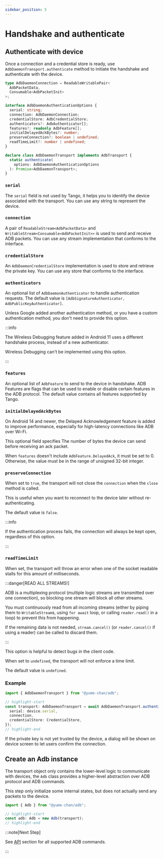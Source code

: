 ```yaml
---
sidebar_position: 5
---
```


# Handshake and authenticate

## Authenticate with device

Once a connection and a credential store is ready, use `AdbDaemonTransport.authenticate` method to initiate the handshake and authenticate with the device.

```ts
type AdbDaemonConnection = ReadableWritablePair<
  AdbPacketData,
  Consumable<AdbPacketInit>
>;

interface AdbDaemonAuthenticationOptions {
  serial: string;
  connection: AdbDaemonConnection;
  credentialStore: AdbCredentialStore;
  authenticators?: AdbAuthenticator[];
  features?: readonly AdbFeature[];
  initialDelayedAckBytes?: number;
  preserveConnection?: boolean | undefined;
  readTimeLimit?: number | undefined;
}

declare class AdbDaemonTransport implements AdbTransport {
  static authenticate(
    options: AdbDaemonAuthenticationOptions
  ): Promise<AdbDaemonTransport>;
}
```

### `serial`

The `serial` field is not used by Tango, it helps you to identify the device associated with the transport. You can use any string to represent the device.

### `connection`

A pair of `ReadableStream<AdbPacketData>` and `WritableStream<Consumable<AdbPacketInit>>` is used to send and receive ADB packets. You can use any stream implementation that conforms to the interface.

### `credentialStore`

An `AdbDaemonCredentialStore` implementation is used to store and retrieve the private key. You can use any store that conforms to the interface.

### `authenticators`

An optional list of `AdbDaemonAuthenticator` to handle authentication requests. The default value is `[AdbSignatureAuthenticator, AdbPublicKeyAuthenticator]`.

Unless Google added another authentication method, or you have a custom authentication method, you don't need to provide this option.

:::info

The Wireless Debugging feature added in Android 11 uses a different handshake process, instead of a new authenticator.

Wireless Debugging can't be implemented using this option.

:::

### `features`

An optional list of `AdbFeature` to send to the device in handshake. ADB Features are flags that can be used to enable or disable certain features in the ADB protocol. The default value contains all features supported by Tango.

### `initialDelayedAckBytes`

On Android 14 and newer, the Delayed Acknowledgement feature is added to improve performance, especially for high-latency connections like ADB over Wi-Fi.

This optional field specifies The number of bytes the device can send before receiving an ack packet.

When `features` doesn't include `AdbFeature.DelayedAck`, it must be set to 0. Otherwise, the value must be in the range of unsigned 32-bit integer.

### `preserveConnection`

When set to `true`, the transport will not close the `connection` when the `close` method is called.

This is useful when you want to reconnect to the device later without re-authenticating.

The default value is `false`.

:::info

If the authentication process fails, the connection will always be kept open, regardless of this option.

:::

### `readTimeLimit`

When set, the transport will throw an error when one of the socket readable stalls for this amount of milliseconds.

:::danger[READ ALL STREAMS!]

ADB is a multiplexing protocol (multiple logic streams are transmitted over one connection), so blocking one stream will block all other streams.

You must continuously read from all incoming streams (either by piping them to `WritableStream`s, using `for await` loop, or calling `reader.read()` in a loop) to prevent this from happening.

If the remaining data is not needed, `stream.cancel()` (or `reader.cancel()` if using a reader) can be called to discard them.

:::

This option is helpful to detect bugs in the client code.

When set to `undefined`, the transport will not enforce a time limit.

The default value is `undefined`.

### Example

```ts transpile
import { AdbDaemonTransport } from "@yume-chan/adb";

// highlight-start
const transport: AdbDaemonTransport = await AdbDaemonTransport.authenticate({
  serial: device.serial,
  connection,
  credentialStore: CredentialStore,
});
// highlight-end
```

If the private key is not yet trusted by the device, a dialog will be shown on device screen to let users confirm the connection.

## Create an Adb instance

The transport object only contains the lower-level logic to communicate with devices, the `Adb` class provides a higher-level abstraction over ADB protocol and ADB commands.

This step only initialize some internal states, but does not actually send any packets to the device.

```ts transpile
import { Adb } from "@yume-chan/adb";

// highlight-start
const adb: Adb = new Adb(transport);
// highlight-end
```

:::note[Next Step]

See [API](/api/index.mdx) section for all supported ADB commands.

:::
